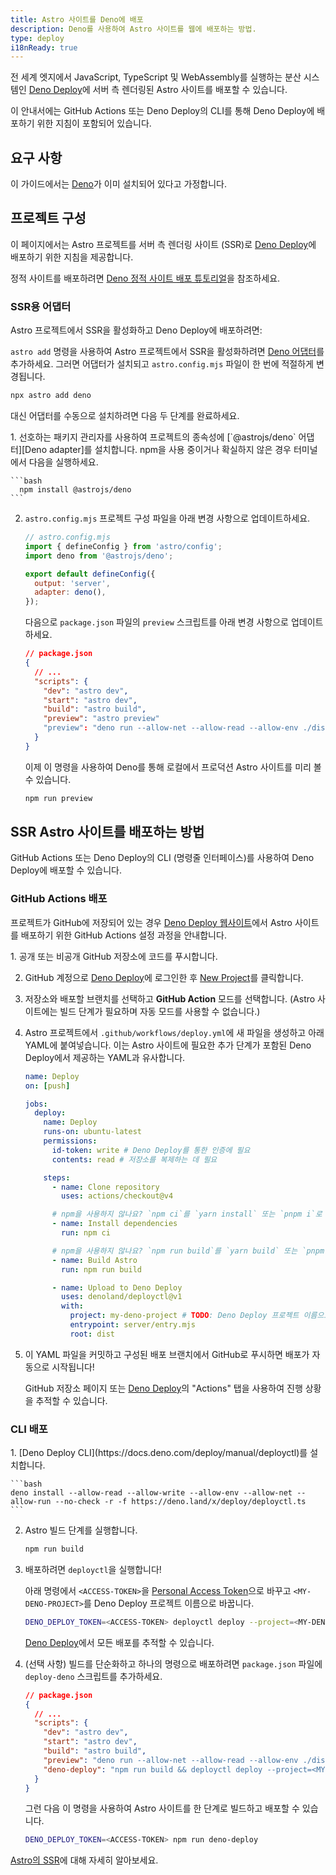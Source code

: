 ```yaml
---
title: Astro 사이트를 Deno에 배포
description: Deno를 사용하여 Astro 사이트를 웹에 배포하는 방법.
type: deploy
i18nReady: true
---
```


전 세계 엣지에서 JavaScript, TypeScript 및 WebAssembly를 실행하는 분산 시스템인 [Deno Deploy](https://deno.com/deploy)에 서버 측 렌더링된 Astro 사이트를 배포할 수 있습니다.

이 안내서에는 GitHub Actions 또는 Deno Deploy의 CLI를 통해 Deno Deploy에 배포하기 위한 지침이 포함되어 있습니다.

## 요구 사항

이 가이드에서는 [Deno](https://deno.com/)가 이미 설치되어 있다고 가정합니다.

## 프로젝트 구성

이 페이지에서는 Astro 프로젝트를 서버 측 렌더링 사이트 (SSR)로 [Deno Deploy](https://deno.com/deploy)에 배포하기 위한 지침을 제공합니다.

정적 사이트를 배포하려면 [Deno 정적 사이트 배포 튜토리얼](https://docs.deno.com/deploy/tutorials/static-site)을 참조하세요.

### SSR용 어댑터

Astro 프로젝트에서 SSR을 활성화하고 Deno Deploy에 배포하려면:

`astro add` 명령을 사용하여 Astro 프로젝트에서 SSR을 활성화하려면 [Deno 어댑터][Deno adapter]를 추가하세요. 그러면 어댑터가 설치되고 `astro.config.mjs` 파일이 한 번에 적절하게 변경됩니다.

```bash
npx astro add deno
```

대신 어댑터를 수동으로 설치하려면 다음 두 단계를 완료하세요.

<Steps>
1. 선호하는 패키지 관리자를 사용하여 프로젝트의 종속성에 [`@astrojs/deno` 어댑터][Deno adapter]를 설치합니다. npm을 사용 중이거나 확실하지 않은 경우 터미널에서 다음을 실행하세요.

    ```bash
      npm install @astrojs/deno
    ```

2. `astro.config.mjs` 프로젝트 구성 파일을 아래 변경 사항으로 업데이트하세요.

    ```js ins={3,6-7}
    // astro.config.mjs
    import { defineConfig } from 'astro/config';
    import deno from '@astrojs/deno';

    export default defineConfig({
      output: 'server',
      adapter: deno(),
    });
    ```

    다음으로 `package.json` 파일의 `preview` 스크립트를 아래 변경 사항으로 업데이트하세요.

    ```json del={8} ins={9}
    // package.json
    {
      // ...
      "scripts": {
        "dev": "astro dev",
        "start": "astro dev",
        "build": "astro build",
        "preview": "astro preview"
        "preview": "deno run --allow-net --allow-read --allow-env ./dist/server/entry.mjs"
      }
    }
    ```
    
    이제 이 명령을 사용하여 Deno를 통해 로컬에서 프로덕션 Astro 사이트를 미리 볼 수 있습니다.
    
    ```bash
    npm run preview
    ```
</Steps>

## SSR Astro 사이트를 배포하는 방법

GitHub Actions 또는 Deno Deploy의 CLI (명령줄 인터페이스)를 사용하여 Deno Deploy에 배포할 수 있습니다.

### GitHub Actions 배포

프로젝트가 GitHub에 저장되어 있는 경우 [Deno Deploy 웹사이트](https://dash.deno.com/)에서 Astro 사이트를 배포하기 위한 GitHub Actions 설정 과정을 안내합니다.

<Steps>
1. 공개 또는 비공개 GitHub 저장소에 코드를 푸시합니다.

2. GitHub 계정으로 [Deno Deploy](https://dash.deno.com/)에 로그인한 후 [New Project](https://dash.deno.com)를 클릭합니다.

3. 저장소와 배포할 브랜치를 선택하고 **GitHub Action** 모드를 선택합니다. (Astro 사이트에는 빌드 단계가 필요하며 자동 모드를 사용할 수 없습니다.)

4. Astro 프로젝트에서 `.github/workflows/deploy.yml`에 새 파일을 생성하고 아래 YAML에 붙여넣습니다. 이는 Astro 사이트에 필요한 추가 단계가 포함된 Deno Deploy에서 제공하는 YAML과 유사합니다.

    ```yaml
    name: Deploy
    on: [push]

    jobs:
      deploy:
        name: Deploy
        runs-on: ubuntu-latest
        permissions:
          id-token: write # Deno Deploy를 통한 인증에 필요
          contents: read # 저장소를 복제하는 데 필요

        steps:
          - name: Clone repository
            uses: actions/checkout@v4

          # npm을 사용하지 않나요? `npm ci`를 `yarn install` 또는 `pnpm i`로 변경하세요.
          - name: Install dependencies
            run: npm ci
    
          # npm을 사용하지 않나요? `npm run build`를 `yarn build` 또는 `pnpm run build`로 변경하세요.
          - name: Build Astro
            run: npm run build

          - name: Upload to Deno Deploy
            uses: denoland/deployctl@v1
            with:
              project: my-deno-project # TODO: Deno Deploy 프로젝트 이름으로 교체
              entrypoint: server/entry.mjs
              root: dist
    ```

5. 이 YAML 파일을 커밋하고 구성된 배포 브랜치에서 GitHub로 푸시하면 배포가 자동으로 시작됩니다!

    GitHub 저장소 페이지 또는 [Deno Deploy](https://dash.deno.com)의 "Actions" 탭을 사용하여 진행 상황을 추적할 수 있습니다.
</Steps>

### CLI 배포

<Steps>
1. [Deno Deploy CLI](https://docs.deno.com/deploy/manual/deployctl)를 설치합니다.

    ```bash
    deno install --allow-read --allow-write --allow-env --allow-net --allow-run --no-check -r -f https://deno.land/x/deploy/deployctl.ts
    ```

2. Astro 빌드 단계를 실행합니다.

    ```bash
    npm run build
    ```

3. 배포하려면 `deployctl`을 실행합니다!

    아래 명령에서 `<ACCESS-TOKEN>`을 [Personal Access Token](https://dash.deno.com/account#access-tokens)으로 바꾸고 `<MY-DENO-PROJECT>`를 Deno Deploy 프로젝트 이름으로 바꿉니다.

    ```bash
    DENO_DEPLOY_TOKEN=<ACCESS-TOKEN> deployctl deploy --project=<MY-DENO-PROJECT> --no-static --include=./dist ./dist/server/entry.mjs
    ```
    
    [Deno Deploy](https://dash.deno.com)에서 모든 배포를 추적할 수 있습니다.

4. (선택 사항) 빌드를 단순화하고 하나의 명령으로 배포하려면 `package.json` 파일에 `deploy-deno` 스크립트를 추가하세요.

    ```json ins={9}
    // package.json
    {
      // ...
      "scripts": {
        "dev": "astro dev",
        "start": "astro dev",
        "build": "astro build",
        "preview": "deno run --allow-net --allow-read --allow-env ./dist/server/entry.mjs",
        "deno-deploy": "npm run build && deployctl deploy --project=<MY-DENO-PROJECT> --no-static --include=./dist ./dist/server/entry.mjs"
      }
    }
    ```
    
    그런 다음 이 명령을 사용하여 Astro 사이트를 한 단계로 빌드하고 배포할 수 있습니다.
    
    ```bash
    DENO_DEPLOY_TOKEN=<ACCESS-TOKEN> npm run deno-deploy
    ```
</Steps>

<ReadMore>[Astro의 SSR](/ko/guides/server-side-rendering/)에 대해 자세히 알아보세요.</ReadMore>

[Deno adapter]: https://github.com/denoland/deno-astro-adapter